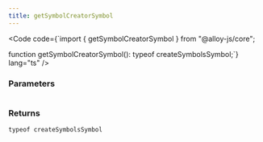 ```yaml
---
title: getSymbolCreatorSymbol
---
```







<Code code={`import { getSymbolCreatorSymbol } from "@alloy-js/core";

function getSymbolCreatorSymbol(): typeof createSymbolsSymbol;`} lang="ts" />

### Parameters

<table>
  
</table>



### Returns

<code>typeof createSymbolsSymbol</code>








